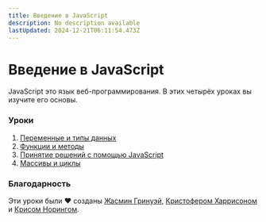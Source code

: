 ```yaml
---
title: Введение в JavaScript
description: No description available
lastUpdated: 2024-12-21T06:11:54.473Z
---
```


# Введение в JavaScript

JavaScript это язык веб-программирования. В этих четырёх уроках вы изучите его основы.

### Уроки

1. [Переменные и типы данных](../1-data-types/README.md)
2. [Функции и методы](../2-functions-methods/README.md)
3. [Принятие решений с помощью JavaScript](../3-making-decisions/README.md)
4. [Массивы и циклы](../4-arrays-loops/README.md)

### Благодарность

Эти уроки были ♥️ созданы [Жасмин Гринуэй](https://twitter.com/paladique), [Кристофером Харрисоном](https://twitter.com/geektrainer) и [Крисом Норингом](https://twitter.com/chris_noring).

